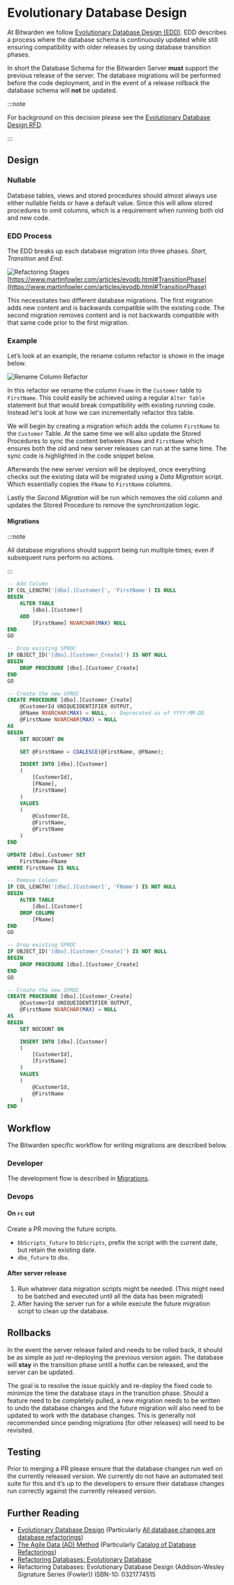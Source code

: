 
# Evolutionary Database Design

At Bitwarden we follow
[Evolutionary Database Design (EDD)](https://en.wikipedia.org/wiki/Evolutionary_database_design).
EDD describes a process where the database schema is continuously updated while still ensuring
compatibility with older releases by using database transition phases.

In short the Database Schema for the Bitwarden Server **must** support the previous release of the
server. The database migrations will be performed before the code deployment, and in the event of a
release rollback the database schema will **not** be updated.

<bitwarden>

:::note

For background on this decision please see the [Evolutionary Database Design RFD][edd-rfd].

:::

</bitwarden>

## Design

### Nullable

Database tables, views and stored procedures should almost always use either nullable fields or have
a default value. Since this will allow stored procedures to omit columns, which is a requirement
when running both old and new code.

### EDD Process

The EDD breaks up each database migration into three phases. _Start_, _Transition_ and _End_.

![Refactoring Stages](./stages_refactoring.jpg)
[https://www.martinfowler.com/articles/evodb.html#TransitionPhase](https://www.martinfowler.com/articles/evodb.html#TransitionPhase)

This necessitates two different database migrations. The first migration adds new content and is
backwards compatible with the existing code. The second migration removes content and is not
backwards compatible with that same code prior to the first migration.

### Example

Let’s look at an example, the rename column refactor is shown in the image below.

![Rename Column Refactor](./rename-column.gif)

In this refactor we rename the column `Fname` in the `Customer` table to `FirstName`. This could
easily be achieved using a regular `Alter Table` statement but that would break compatibility with
existing running code. Instead let's look at how we can incrementally refactor this table.

We will begin by creating a migration which adds the column `FirstName` to the `Customer` Table. At
the same time we will also update the Stored Procedures to sync the content between `FName` and
`FirstName` which ensures both the old and new server releases can run at the same time. The sync
code is highlighted in the code snippet below.

Afterwards the new server version will be deployed, once everything checks out the existing data
will be migrated using a _Data Migration_ script. Which essentially copies the `FName` to
`FirstName` columns.

Lastly the _Second Migration_ will be run which removes the old column and updates the Stored
Procedure to remove the synchronization logic.

#### Migrations

:::note

All database migrations should support being run multiple times; even if subsequent runs perform no
actions.

:::

<Tabs>
<TabItem value="first" label="First Migration" default>

```sql
-- Add Column
IF COL_LENGTH('[dbo].[Customer]', 'FirstName') IS NULL
BEGIN
    ALTER TABLE
        [dbo].[Customer]
    ADD
        [FirstName] NVARCHAR(MAX) NULL
END
GO

-- Drop existing SPROC
IF OBJECT_ID('[dbo].[Customer_Create]') IS NOT NULL
BEGIN
    DROP PROCEDURE [dbo].[Customer_Create]
END
GO

-- Create the new SPROC
CREATE PROCEDURE [dbo].[Customer_Create]
    @CustomerId UNIQUEIDENTIFIER OUTPUT,
    @FName NVARCHAR(MAX) = NULL, -- Deprecated as of YYYY-MM-DD
    @FirstName NVARCHAR(MAX) = NULL
AS
BEGIN
    SET NOCOUNT ON

    SET @FirstName = COALESCE(@FirstName, @FName);

    INSERT INTO [dbo].[Customer]
    (
        [CustomerId],
        [FName],
        [FirstName]
    )
    VALUES
    (
        @CustomerId,
        @FirstName,
        @FirstName
    )
END
```

</TabItem>
<TabItem value="data" label="Data Migration">

```sql
UPDATE [dbo].Customer SET
    FirstName=FName
WHERE FirstName IS NULL
```

</TabItem>
<TabItem value="second" label="Second Migration">

```sql
-- Remove Column
IF COL_LENGTH('[dbo].[Customer]', 'FName') IS NOT NULL
BEGIN
    ALTER TABLE
        [dbo].[Customer]
    DROP COLUMN
        [FName]
END
GO

-- Drop existing SPROC
IF OBJECT_ID('[dbo].[Customer_Create]') IS NOT NULL
BEGIN
    DROP PROCEDURE [dbo].[Customer_Create]
END
GO

-- Create the new SPROC
CREATE PROCEDURE [dbo].[Customer_Create]
    @CustomerId UNIQUEIDENTIFIER OUTPUT,
    @FirstName NVARCHAR(MAX) = NULL
AS
BEGIN
    SET NOCOUNT ON

    INSERT INTO [dbo].[Customer]
    (
        [CustomerId],
        [FirstName]
    )
    VALUES
    (
        @CustomerId,
        @FirstName
    )
END
```

</TabItem>
</Tabs>

## Workflow

The Bitwarden specific workflow for writing migrations are described below.

### Developer

The development flow is described in [Migrations](./).

### Devops

#### On `rc` cut

Create a PR moving the future scripts.

- `DbScripts_future` to `DbScripts`, prefix the script with the current date, but retain the
  existing date.
- `dbo_future` to `dbo`.

#### After server release

1. Run whatever data migration scripts might be needed. (This might need to be batched and executed
   until all the data has been migrated)
2. After having the server run for a while execute the future migration script to clean up the
   database.

## Rollbacks

In the event the server release failed and needs to be rolled back, it should be as simple as just
re-deploying the previous version again. The database will **stay** in the transition phase untill a
hotfix can be released, and the server can be updated.

The goal is to resolve the issue quickly and re-deploy the fixed code to minimize the time the
database stays in the transition phase. Should a feature need to be completely pulled, a new
migration needs to be written to undo the database changes and the future migration will also need
to be updated to work with the database changes. This is generally not recommended since pending
migrations (for other releases) will need to be revisited.

## Testing

Prior to merging a PR please ensure that the database changes run well on the currently released
version. We currently do not have an automated test suite for this and it’s up to the developers to
ensure their database changes run correctly against the currently released version.

## Further Reading

- [Evolutionary Database Design](https://martinfowler.com/articles/evodb.html) (Particularly
  [All database changes are database refactorings](https://martinfowler.com/articles/evodb.html#AllDatabaseChangesAreMigrations))
- [The Agile Data (AD) Method](http://agiledata.org/) (Particularly
  [Catalog of Database Refactorings](http://agiledata.org/essays/databaseRefactoringCatalog.html))
- [Refactoring Databases: Evolutionary Database](https://databaserefactoring.com/)
- Refactoring Databases: Evolutionary Database Design (Addison-Wesley Signature Series (Fowler))
  ISBN-10: 0321774515

[edd-rfd]:
  https://bitwarden.atlassian.net/wiki/spaces/PIQ/pages/177701412/Adopt+Evolutionary+database+design
